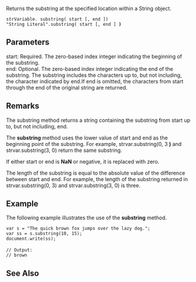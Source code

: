 Returns the substring at the specified location within a String object.

 strVariable. substring( start [, end ])
 "String Literal".substring( start [, end ] ''')''' 
==Parameters==
; start: Required. The zero-based index integer indicating the beginning of the substring.
; end: Optional. The zero-based index integer indicating the end of the substring. The substring includes the characters up to, but not including, the character indicated by end.If end is omitted, the characters from start through the end of the original string are returned.

==Remarks==
The substring method returns a string containing the substring from start up to, but not including, end.

The '''substring''' method uses the lower value of start and end as the beginning point of the substring. For example, strvar.substring(0, 3 ''')''' and strvar.substring(3, 0) return the same substring.

If either start or end is '''NaN''' or negative, it is replaced with zero.

The length of the substring is equal to the absolute value of the difference between start and end. For example, the length of the substring returned in strvar.substring(0, 3) and strvar.substring(3, 0) is three.


==Example==
The following example illustrates the use of the '''substring''' method.

 var s = "The quick brown fox jumps over the lazy dog.";
 var ss = s.substring(10, 15);
 document.write(ss);
 
 // Output:
 // brown

==See Also==

              
